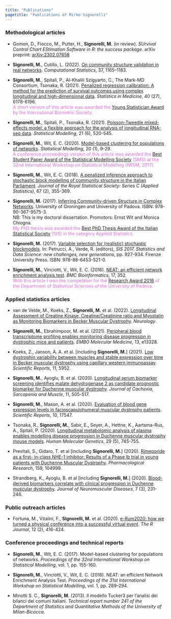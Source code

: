 ```yaml
---
title: "Publications"
pagetitle: "Publications of Mirko Signorelli"
---
```


### Methodological articles

* Gomon, D., Fiocco, M., Putter, H., **Signorelli, M.** (in review). *SUrvival Control Chart EStimation Software in R: the success package*. arXiv preprint: [arXiv:2302.07658](https://arxiv.org/abs/2302.07658)

* **Signorelli, M.**, Cutillo, L. (2022). 
[On community structure validation in real networks](https://doi.org/10.1007/s00180-021-01156-6). *Computational Statistics*, 37, 1165–1183.

* **Signorelli, M.**, Spitali, P., Al-Khalili Szigyarto, C., The Mark-MD Consortium, Tsonaka, R. (2021). 
[Penalized regression calibration: A method for the prediction of survival outcomes using complex longitudinal and high-dimensional data](https://doi.org/10.1002/sim.9178).
*Statistics in Medicine*, 40 (27), 6178-6196.  
<span style="color: orchid;">
A short version of this article was awarded the [Young Statistician Award](awards.html) by the International Biometric Society.
</span>

* **Signorelli, M.**, Spitali, P., Tsonaka, R. (2021).
[Poisson-Tweedie mixed-effects model: a flexible approach for the analysis of longitudinal RNA-seq data](https://journals.sagepub.com/doi/10.1177/1471082X20936017).
*Statistical Modelling*, 21 (6), 520-545.

* **Signorelli, M.**, Wit, E. C. (2020).
[Model-based clustering for populations of networks](https://journals.sagepub.com/doi/full/10.1177/1471082X19871128). 
*Statistical Modelling*, 20 (1), 9-29.  
<span style="color: orchid;">
A conference proceedings version of this article was awarded the [Best Student Paper Award of the Statistical Modelling Society](awards.html) (SMS) at the 32nd International Workshop on Statistical Modelling (IWSM, 2017).
</span>

* **Signorelli, M.**, Wit, E. C. (2018). 
[A penalized inference approach to stochastic block modelling of community structure in the Italian Parliament](https://rss.onlinelibrary.wiley.com/doi/10.1111/rssc.12234). 
*Journal of the Royal Statistical Society: Series C (Applied Statistics)*, 67 (2), 355-369. 

* **Signorelli, M.** (2017). [Inferring Community-driven Structure in Complex Networks](https://www.researchgate.net/publication/322746472_Inferring_Community-driven_Structure_in_Complex_Networks). University of Groningen and University of Padova.
ISBN: 978-90-367-9575-3.  
NB: This is my doctoral dissertation. Promotors: Ernst Wit and Monica Chiogna.  
<span style="color: orchid;">
My PhD thesis was awarded the [Best PhD Thesis Award of the Italian Statistical Society](awards.html) (SIS) in the category Applied Statistics.
</span>

* **Signorelli, M.** (2017). 
[Variable selection for (realistic) stochastic blockmodels](https://www.researchgate.net/publication/315716028_Variable_selection_for_realistic_stochastic_blockmodels). 
In: Petrucci, A., Verde, R. (editors), *SIS 2017. Statistics and Data Science: new challenges, new generations*, pp. 927-934. Firenze University Press. ISBN: 978-88-6453-521-0.

* **Signorelli, M.**, Vinciotti, V., Wit, E. C. (2016). 
[NEAT: an efficient network enrichment analysis test](https://bmcbioinformatics.biomedcentral.com/articles/10.1186/s12859-016-1203-6).
*BMC Bioinformatics*, 17, 352.  
<span style="color: orchid;">
With this article I won the competition for the [Research Award 2016](awards.html) of the Department of Statistical Sciences of the University of Padova.
</span>

### Applied statistics articles

* van de Velde, M., Koeks, Z., **Signorelli, M.** et al. (2022). [Longitudinal Assessment of Creatine Kinase, Creatine/Creatinine ratio and Myostatin as Monitoring Biomarkers in Becker Muscular Dystrophy](https://doi.org/10.1212/WNL.0000000000201609). *Neurology*.

* **Signorelli, M.**, Ebrahimpoor, M. et al. (2021). 
[Peripheral blood transcriptome profiling enables monitoring disease progression in dystrophic mice and patients](http://doi.org/10.15252/emmm.202013328). 
*EMBO Molecular Medicine*, 13, e13328.

* Koeks, Z., Janson, A. A. et al. [including **Signorelli, M.**] (2021). 
[Low dystrophin variability between muscles and stable expression over time in Becker muscular dystrophy using capillary western immunoassay](https://www.nature.com/articles/s41598-021-84863-w).
*Scientific Reports*, 11, 5952.

* **Signorelli, M.**, Ayoglu, B. et al. (2020). 
[Longitudinal serum biomarker screening identifies malate dehydrogenase 2 as candidate prognostic biomarker for Duchenne muscular dystrophy](https://onlinelibrary.wiley.com/doi/full/10.1002/jcsm.12517). 
*Journal of Cachexia, Sarcopenia and Muscle*, 11, 505-517.

* **Signorelli, M.**, Mason, A. et al. (2020). 
[Evaluation of blood gene expression levels in facioscapulohumeral muscular dystrophy patients](https://www.nature.com/articles/s41598-020-74687-5). 
*Scientific Reports*, 10, 17547.

* Tsonaka, R., **Signorelli, M.**, Sabir, E., Seyer, A., Hettne, K., Aartsma-Rus, A., Spitali, P. (2020). 
[Longitudinal metabolomic analysis of plasma enables modelling disease progression in Duchenne muscular dystrophy mouse models](https://academic.oup.com/hmg/article/29/5/745/5698697). 
*Human Molecular Genetics*, 29 (5), 745-755.

* Previtali, S., Gidaro, T. et al [including **Signorelli, M.**] (2020). 
[Rimeporide as a ﬁrst- in-class NHE-1 inhibitor: Results of a Phase Ib trial in young patients with Duchenne Muscular Dystrophy](https://www.sciencedirect.com/science/article/pii/S1043661820313074). *Pharmacological Research*, 159, 104999.

* Strandberg, K., Ayoglu, B. et al [including **Signorelli, M.**] (2020). 
[Blood-derived biomarkers correlate with clinical progression in Duchenne muscular dystrophy](https://content.iospress.com/articles/journal-of-neuromuscular-diseases/jnd190454). 
*Journal of Neuromuscular Diseases*, 7 (3), 231-246.

### Public outreach articles

* Fortuna, M., Vitalini, F., **Signorelli, M.** et al. (2020). 
[e-Rum2020: how we turned a physical conference into a successful virtual event](https://journal.r-project.org/archive/2020-2/erum.pdf). 
*The R Journal*, 12 (2), 416-424.

### Conference proceedings and technical reports

* **Signorelli, M.**, Wit, E. C. (2017). 
Model-based clustering for populations of networks. 
*Proceedings of the 32nd International Workshop on Statistical Modelling*, vol. 1, pp. 155-160.

* **Signorelli, M.**, Vinciotti, V., Wit, E. C. (2016). 
NEAT: an efficient Network Enrichment Analysis Test. 
*Proceedings of the 31st International Workshop on Statistical Modelling*, vol. 1, pp. 289-294.

* Minotti S. C., **Signorelli, M.** (2013). 
Il modello Tucker3 per l’analisi dei bilanci dei comuni italiani. 
*Technical report number 241 of the Department of Statistics and Quantitative Methods of the University of Milan-Bicocca*.
